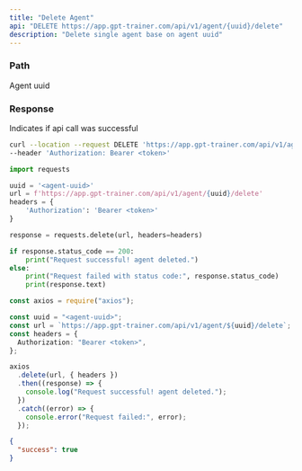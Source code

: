 ```yaml
---
title: "Delete Agent"
api: "DELETE https://app.gpt-trainer.com/api/v1/agent/{uuid}/delete"
description: "Delete single agent base on agent uuid"
---
```


### Path

<ParamField path="uuid" type="string" required>
  Agent uuid
</ParamField>

### Response

<ResponseField name="success" type="boolean">
  Indicates if api call was successful
</ResponseField>

<RequestExample>

```bash Curl
curl --location --request DELETE 'https://app.gpt-trainer.com/api/v1/agent/{uuid}/delete' \
--header 'Authorization: Bearer <token>'
```

```py Python
import requests

uuid = '<agent-uuid>'
url = f'https://app.gpt-trainer.com/api/v1/agent/{uuid}/delete'
headers = {
    'Authorization': 'Bearer <token>'
}

response = requests.delete(url, headers=headers)

if response.status_code == 200:
    print("Request successful! agent deleted.")
else:
    print("Request failed with status code:", response.status_code)
    print(response.text)
```

```ts JavaScript
const axios = require("axios");

const uuid = "<agent-uuid>";
const url = `https://app.gpt-trainer.com/api/v1/agent/${uuid}/delete`;
const headers = {
  Authorization: "Bearer <token>",
};

axios
  .delete(url, { headers })
  .then((response) => {
    console.log("Request successful! agent deleted.");
  })
  .catch((error) => {
    console.error("Request failed:", error);
  });
```

</RequestExample>

<ResponseExample>

```json Response
{
  "success": true
}
```

</ResponseExample>
